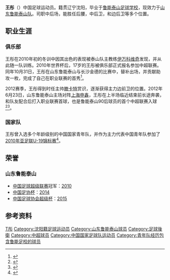 {{Football player infobox
| playername = 王彤
| image = 
| fullname = 王彤
| height = 
| nickname = 
| dateofbirth = {{Birth date and age|year=1993|month=2|day=12}}
| cityofbirth = [[辽宁|辽宁]][[沈阳|沈阳]]
| countryofbirth = {{flagicon|CHN}}[[中国|中国]]
| currentclub = {{flagicon|CHN}}[[山东鲁能泰山|山东鲁能泰山]]
| clubnumber = 11
| position = [[后卫_(足球)|后卫]]、[[中场|中场]]
| youthyears = 2004-2009
| youthclubs = {{flagicon|CHN}}[[山东鲁能泰山|山东鲁能泰山]]
| years = 2010-
| clubs = {{flagicon|CHN}}[[山东鲁能泰山|山东鲁能泰山]]
| caps(goals) = 183（1）
| nationalyears1 = 2007–2008 
| nationalyears2 = 2009–2010
| nationalyears3 = 2011–
| nationalteam1 = [[中国国家青年足球队|中国国青队]] 
| nationalteam2 = [[中国国家奥林匹克足球队|中国国奥队]]
| nationalteam3 = [[中国国家足球队|中国]]
| nationalcaps1 = 11    
| nationalgoals1 = 0
| nationalcaps2 = 21    
| nationalgoals2 = 0
| nationalcaps3 = 1
| nationalgoals3 = 0
| pcupdate = 2016年1月16日
| ntupdate = 2016年1月16日
| manageryears =
| managerclubs =
}}
'''王彤'''（{{Bd|1993年|2月12日}}）中国足球运动员。籍贯辽宁沈阳，毕业于[[鲁能泰山足球学校|鲁能泰山足球学校]]，现效力于[[山东鲁能泰山足球俱乐部|山东鲁能泰山队]]。司职中后场，能胜任后腰，中后卫，和边后卫等多个位置。
== 职业生涯 ==
=== 俱乐部 ===
王彤在2010年初的冬训中因其出色的表现被泰山队主教练[[布兰科·伊万科维奇|伊万科维奇]]发现，并从此随一队训练。2010年世界杯后，17岁的王彤被俱乐部正式报名参加中超联赛。同年10月31日，王彤在山东鲁能泰山与长沙金德的比赛中，替补出场，并贡献助攻一枚，完成了自己在职业联赛的首秀<ref>{{Cite web |url=http://sports.163.com/10/1031/17/6KBF10DI00051C89.html |title=鲁能妖童中超处子秀献助攻 王彤一年之内三级跳 |accessdate=2010-11-07 |archive-date=2010-11-03 |archive-url=https://web.archive.org/web/20101103030035/http://sports.163.com/10/1031/17/6KBF10DI00051C89.html |dead-url=no }}</ref>。

2012赛季，王彤得到时任主帅[[滕卡特|滕卡特]]赏识，逐渐获得主力边前卫的位置。2012年6月23日，山东鲁能泰山主场对阵[[上海申鑫|上海申鑫]]，王彤在上半场临近结束前长途奔袭，和队友配合后打入职业联赛首球，也是鲁能泰山90后球员的首个中超联赛入球<ref>{{Cite web |url=http://sports.sina.com.cn/j/2012-06-23/21236111847.shtml |title=中超-马塞纳杂耍破门两93小将定胜 鲁能3-1申鑫 |accessdate=2012-06-24 |archive-date=2012-06-27 |archive-url=https://web.archive.org/web/20120627124836/http://sports.sina.com.cn/j/2012-06-23/21236111847.shtml |dead-url=no }}</ref><ref>{{Cite web |url=http://sports.163.com/12/0623/21/84NEDLI100051C89.html#p=84NCDJP30B6P0005 |title=鲁能两93小将打出最炫民族风 王彤狂奔50米破门 |access-date=2012-06-24 |archive-url=https://web.archive.org/web/20120626031507/http://sports.163.com/12/0623/21/84NEDLI100051C89.html#p=84NCDJP30B6P0005 |archive-date=2012-06-26 |dead-url=yes }}</ref>。

=== 国家队===
王彤曾入选多个年龄级别的中国国家青年队，并作为主力代表中国青年队参加了[[2010年亚足联U-19锦标赛|2010年亚足联U-19锦标赛]]<ref>{{Cite web |url=http://sports.sina.com.cn/n/2010-10-04/05305232345.shtml |title=鲁能17岁小将闪耀亚青赛 伊万：好苗子潜力无限 |accessdate=2010-11-07 |archive-date=2010-10-06 |archive-url=https://web.archive.org/web/20101006211930/http://sports.sina.com.cn/n/2010-10-04/05305232345.shtml |dead-url=no }}</ref>。

==荣誉==
===山东鲁能泰山===
*[[中国足球超级联赛|中国足球超级联赛]]冠军：[[2010年中国足球超级联赛|2010]]
*[[中国足协杯|中国足协杯]]：[[2014年中国足协杯|2014]]
*[[中国足球协会超级杯|中国足球协会超级杯]]：[[2015年中国足球协会超级杯|2015]]

== 参考资料 ==
{{reflist}}

{{2016年亚足联U23锦标赛中国参赛名单}}
{{2010年中超分类名单山东}}
{{2011年中超分类名单山东}}
{{2012年中超分类名单山东}}
{{2013年中超分类名单山东}}
{{2014年中超分类名单山东}}
{{2015年中超分类名单山东}}
{{2016年中超分类名单山东}}
{{2017年中超分类名单山东}}
{{2018年中超分类名单山东}}
{{2019年中超分类名单山东}}
{{2020年中超分类名单山东}}
{{2021年中超分类名单山东泰山}}
{{2022年中超分类名单山东泰山}}

{{DEFAULTSORT:WANG王彤}}
[[Category:王姓|T彤]]
[[Category:沈阳籍足球运动员|Category:沈阳籍足球运动员]]
[[Category:山东鲁能泰山球员|Category:山东鲁能泰山球员]]
[[Category:足球後衛|Category:足球後衛]]
[[Category:中超球员|Category:中超球员]]
[[Category:中国国家足球队运动员|Category:中国国家足球队运动员]]
[[Category:青年队经历包含鲁能足校的球员|Category:青年队经历包含鲁能足校的球员]]